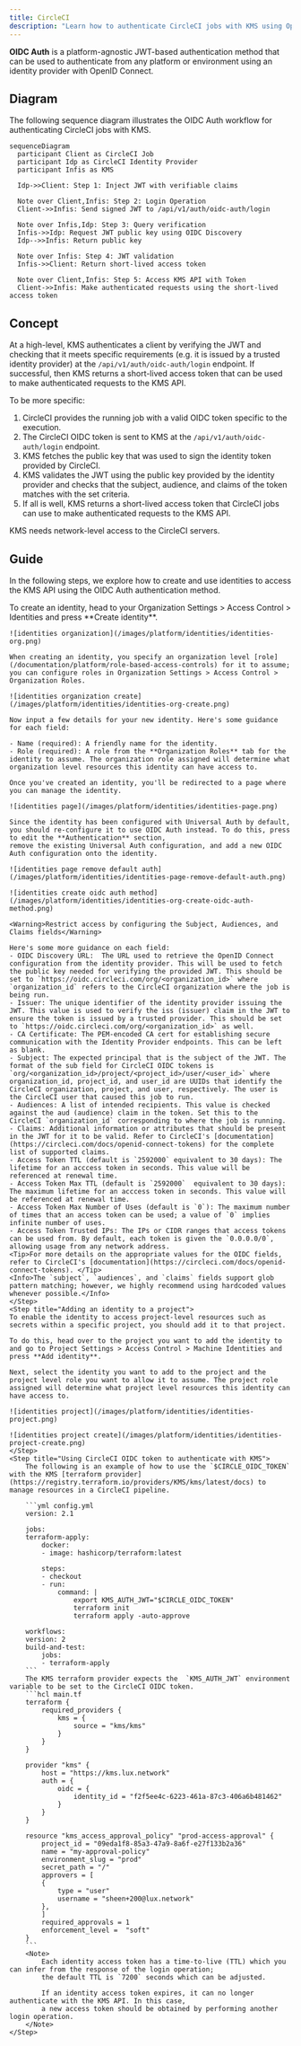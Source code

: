 ```yaml
---
title: CircleCI
description: "Learn how to authenticate CircleCI jobs with KMS using OpenID Connect (OIDC)."
---
```


**OIDC Auth** is a platform-agnostic JWT-based authentication method that can be used to authenticate from any platform or environment using an identity provider with OpenID Connect.

## Diagram

The following sequence diagram illustrates the OIDC Auth workflow for authenticating CircleCI jobs with KMS.

```mermaid
sequenceDiagram
  participant Client as CircleCI Job
  participant Idp as CircleCI Identity Provider
  participant Infis as KMS

  Idp->>Client: Step 1: Inject JWT with verifiable claims

  Note over Client,Infis: Step 2: Login Operation
  Client->>Infis: Send signed JWT to /api/v1/auth/oidc-auth/login

  Note over Infis,Idp: Step 3: Query verification
  Infis->>Idp: Request JWT public key using OIDC Discovery
  Idp-->>Infis: Return public key

  Note over Infis: Step 4: JWT validation
  Infis->>Client: Return short-lived access token

  Note over Client,Infis: Step 5: Access KMS API with Token
  Client->>Infis: Make authenticated requests using the short-lived access token
```

## Concept

At a high-level, KMS authenticates a client by verifying the JWT and checking that it meets specific requirements (e.g. it is issued by a trusted identity provider) at the `/api/v1/auth/oidc-auth/login` endpoint. If successful,
then KMS returns a short-lived access token that can be used to make authenticated requests to the KMS API.

To be more specific:

1. CircleCI provides the running job with a valid OIDC token specific to the execution.
2. The CircleCI OIDC token is sent to KMS at the `/api/v1/auth/oidc-auth/login` endpoint.
3. KMS fetches the public key that was used to sign the identity token provided by CircleCI.
4. KMS validates the JWT using the public key provided by the identity provider and checks that the subject, audience, and claims of the token matches with the set criteria.
5. If all is well, KMS returns a short-lived access token that CircleCI jobs can use to make authenticated requests to the KMS API.

<Note>KMS needs network-level access to the CircleCI servers.</Note>

## Guide

In the following steps, we explore how to create and use identities to access the KMS API using the OIDC Auth authentication method.

<Steps>
    <Step title="Creating an identity">
    To create an identity, head to your Organization Settings > Access Control > Identities and press **Create identity**.

    ![identities organization](/images/platform/identities/identities-org.png)

    When creating an identity, you specify an organization level [role](/documentation/platform/role-based-access-controls) for it to assume; you can configure roles in Organization Settings > Access Control > Organization Roles.

    ![identities organization create](/images/platform/identities/identities-org-create.png)

    Now input a few details for your new identity. Here's some guidance for each field:

    - Name (required): A friendly name for the identity.
    - Role (required): A role from the **Organization Roles** tab for the identity to assume. The organization role assigned will determine what organization level resources this identity can have access to.

    Once you've created an identity, you'll be redirected to a page where you can manage the identity.

    ![identities page](/images/platform/identities/identities-page.png)

    Since the identity has been configured with Universal Auth by default, you should re-configure it to use OIDC Auth instead. To do this, press to edit the **Authentication** section,
    remove the existing Universal Auth configuration, and add a new OIDC Auth configuration onto the identity.

    ![identities page remove default auth](/images/platform/identities/identities-page-remove-default-auth.png)

    ![identities create oidc auth method](/images/platform/identities/identities-org-create-oidc-auth-method.png)

    <Warning>Restrict access by configuring the Subject, Audiences, and Claims fields</Warning>

    Here's some more guidance on each field:
    - OIDC Discovery URL:  The URL used to retrieve the OpenID Connect configuration from the identity provider. This will be used to fetch the public key needed for verifying the provided JWT. This should be set to `https://oidc.circleci.com/org/<organization_id>` where `organization_id` refers to the CircleCI organization where the job is being run.
    - Issuer: The unique identifier of the identity provider issuing the JWT. This value is used to verify the iss (issuer) claim in the JWT to ensure the token is issued by a trusted provider. This should be set to `https://oidc.circleci.com/org/<organization_id>` as well.
    - CA Certificate: The PEM-encoded CA cert for establishing secure communication with the Identity Provider endpoints. This can be left as blank.
    - Subject: The expected principal that is the subject of the JWT. The format of the sub field for CircleCI OIDC tokens is `org/<organization_id>/project/<project_id>/user/<user_id>` where organization_id, project_id, and user_id are UUIDs that identify the CircleCI organization, project, and user, respectively. The user is the CircleCI user that caused this job to run.
    - Audiences: A list of intended recipients. This value is checked against the aud (audience) claim in the token. Set this to the CircleCI `organization_id` corresponding to where the job is running.
    - Claims: Additional information or attributes that should be present in the JWT for it to be valid. Refer to CircleCI's [documentation](https://circleci.com/docs/openid-connect-tokens) for the complete list of supported claims.
    - Access Token TTL (default is `2592000` equivalent to 30 days): The lifetime for an acccess token in seconds. This value will be referenced at renewal time.
    - Access Token Max TTL (default is `2592000`  equivalent to 30 days): The maximum lifetime for an acccess token in seconds. This value will be referenced at renewal time.
    - Access Token Max Number of Uses (default is `0`): The maximum number of times that an access token can be used; a value of `0` implies infinite number of uses.
    - Access Token Trusted IPs: The IPs or CIDR ranges that access tokens can be used from. By default, each token is given the `0.0.0.0/0`, allowing usage from any network address.
    <Tip>For more details on the appropriate values for the OIDC fields, refer to CircleCI's [documentation](https://circleci.com/docs/openid-connect-tokens). </Tip>
    <Info>The `subject`, `audiences`, and `claims` fields support glob pattern matching; however, we highly recommend using hardcoded values whenever possible.</Info>
    </Step>
    <Step title="Adding an identity to a project">
    To enable the identity to access project-level resources such as secrets within a specific project, you should add it to that project.

    To do this, head over to the project you want to add the identity to and go to Project Settings > Access Control > Machine Identities and press **Add identity**.

    Next, select the identity you want to add to the project and the project level role you want to allow it to assume. The project role assigned will determine what project level resources this identity can have access to.

    ![identities project](/images/platform/identities/identities-project.png)

    ![identities project create](/images/platform/identities/identities-project-create.png)
    </Step>
    <Step title="Using CircleCI OIDC token to authenticate with KMS">
        The following is an example of how to use the `$CIRCLE_OIDC_TOKEN` with the KMS [terraform provider](https://registry.terraform.io/providers/KMS/kms/latest/docs) to manage resources in a CircleCI pipeline.

        ```yml config.yml
        version: 2.1

        jobs:
        terraform-apply:
            docker:
            - image: hashicorp/terraform:latest

            steps:
            - checkout
            - run:
                command: |
                    export KMS_AUTH_JWT="$CIRCLE_OIDC_TOKEN"
                    terraform init
                    terraform apply -auto-approve

        workflows:
        version: 2
        build-and-test:
            jobs:
            - terraform-apply
        ```
        The KMS terraform provider expects the  `KMS_AUTH_JWT` environment variable to be set to the CircleCI OIDC token.
        ```hcl main.tf
        terraform {
            required_providers {
                kms = {
                    source = "kms/kms"
                }
            }
        }

        provider "kms" {
            host = "https://kms.lux.network"
            auth = {
                oidc = {
                    identity_id = "f2f5ee4c-6223-461a-87c3-406a6b481462"
                }
            }
        }

        resource "kms_access_approval_policy" "prod-access-approval" {
            project_id = "09eda1f8-85a3-47a9-8a6f-e27f133b2a36"
            name = "my-approval-policy"
            environment_slug = "prod"
            secret_path = "/"
            approvers = [
            {
                type = "user"
                username = "sheen+200@lux.network"
            },
            ]
            required_approvals = 1
            enforcement_level =  "soft"
        }
        ```
        <Note>
            Each identity access token has a time-to-live (TTL) which you can infer from the response of the login operation;
            the default TTL is `7200` seconds which can be adjusted.

            If an identity access token expires, it can no longer authenticate with the KMS API. In this case,
            a new access token should be obtained by performing another login operation.
        </Note>
    </Step>

</Steps>
